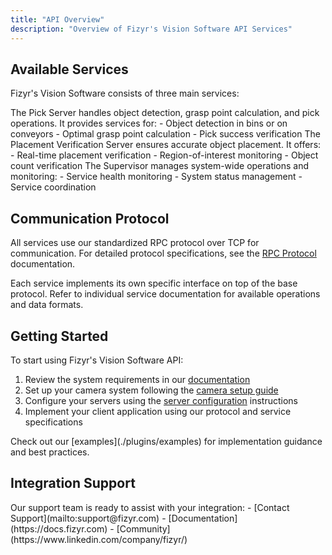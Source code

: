 ```yaml
---
title: "API Overview"
description: "Overview of Fizyr's Vision Software API Services"
---
```


## Available Services

Fizyr's Vision Software consists of three main services:

<Card title="Pick Server" icon="hand-back-fist">
  The Pick Server handles object detection, grasp point calculation, and pick
  operations. It provides services for: - Object detection in bins or on
  conveyors - Optimal grasp point calculation - Pick success verification
</Card>

<Card title="Placement Verification Server" icon="magnifying-glass-location">
  The Placement Verification Server ensures accurate object placement. It
  offers: - Real-time placement verification - Region-of-interest monitoring -
  Object count verification
</Card>

<Card title="Supervisor" icon="tower-control">
  The Supervisor manages system-wide operations and monitoring: - Service health
  monitoring - System status management - Service coordination
</Card>

## Communication Protocol

All services use our standardized RPC protocol over TCP for communication. For detailed protocol specifications, see the [RPC Protocol](./rpc-protocol) documentation.

<Info>
  Each service implements its own specific interface on top of the base
  protocol. Refer to individual service documentation for available operations
  and data formats.
</Info>

## Getting Started

To start using Fizyr's Vision Software API:

1. Review the system requirements in our [documentation](../documentation/system-requirements)
2. Set up your camera system following the [camera setup guide](../documentation/camera-setup)
3. Configure your servers using the [server configuration](../documentation/server-configuration) instructions
4. Implement your client application using our protocol and service specifications

<Tip>
  Check out our [examples](./plugins/examples) for implementation guidance and
  best practices.
</Tip>

## Integration Support

<Card title="Need Help?" icon="life-ring">
  Our support team is ready to assist with your integration: - [Contact
  Support](mailto:support@fizyr.com) - [Documentation](https://docs.fizyr.com) -
  [Community](https://www.linkedin.com/company/fizyr/)
</Card>
